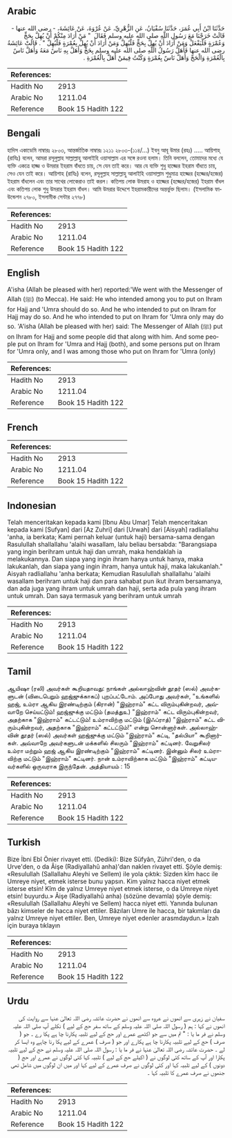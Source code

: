 ## Arabic


<div dir="rtl" lang="ar" style={{fontSize:'larger',backgroundColor:'#f8f9fa',padding:20}}>
حَدَّثَنَا ابْنُ أَبِي عُمَرَ، حَدَّثَنَا سُفْيَانُ، عَنِ الزُّهْرِيِّ، عَنْ عُرْوَةَ، عَنْ عَائِشَةَ، - رضى الله عنها - قَالَتْ خَرَجْنَا مَعَ رَسُولِ اللَّهِ صلى الله عليه وسلم فَقَالَ ‏ "‏ مَنْ أَرَادَ مِنْكُمْ أَنْ يُهِلَّ بِحَجٍّ وَعُمْرَةٍ فَلْيَفْعَلْ وَمَنْ أَرَادَ أَنْ يُهِلَّ بِحَجٍّ فَلْيُهِلَّ وَمَنْ أَرَادَ أَنْ يُهِلَّ بِعُمْرَةٍ فَلْيُهِلَّ ‏"‏ ‏.‏ قَالَتْ عَائِشَةُ رضى الله عنها فَأَهَلَّ رَسُولُ اللَّهِ صلى الله عليه وسلم بِحَجٍّ وَأَهَلَّ بِهِ نَاسٌ مَعَهُ وَأَهَلَّ نَاسٌ بِالْعُمْرَةِ وَالْحَجِّ وَأَهَلَّ نَاسٌ بِعُمْرَةٍ وَكُنْتُ فِيمَنْ أَهَلَّ بِالْعُمْرَةِ ‏.‏
</div>
<div style={{backgroundColor:'#f8f9fa',padding:20, marginBottom: 10}}><table> <thead> <tr> <th>References:</th> <th></th> </tr> </thead> <tbody><tr><td>Hadith No</td><td>2913</td></tr><tr><td>Arabic No</td><td>1211.04</td></tr><tr><td>Reference</td><td>Book 15 Hadith 122</td></tr></tbody></table></div>

## Bengali


<div dir="ltr" lang="bn" style={{fontSize:'larger',backgroundColor:'#f8f9fa',padding:20}}>
হাদিস একাডেমি নাম্বারঃ ২৮০৩, আন্তর্জাতিক নাম্বারঃ ১২১১ ২৮০৩-(১১৪/...) ইবনু আবূ উমার (রহঃ) ..... আয়িশাহ্ (রাযিঃ) বলেন, আমরা রসূলুল্লাহ সাল্লাল্লাহু আলাইহি ওয়াসাল্লাম এর সঙ্গে রওনা হলাম। তিনি বললেন, তোমাদের মধ্যে যে ব্যক্তি একত্রে হাজ্জ ও উমরার ইহরাম বাঁধতে চায়, সে যেন তাই করে। আর যে ব্যক্তি শুধু হাজ্জের ইহরাম বাঁধতে চায়, সেও যেন তাই করে। আয়িশাহ (রাযিঃ) বলেন, রসূলুল্লাহ সাল্লাল্লাহু আলাইহি ওয়াসাল্লাম শুধুমাত্র হাজ্জের (হজ্জের/হজের) ইহরাম বাঁধলেন এবং তার সাথের লোকেরাও তাই করল। কতিপয় লোক উমরাহ ও হাজ্জের (হজ্জের/হজের) ইহরাম বাঁধল এবং কতিপয় লোক শুধু উমরার ইহরাম বাঁধল। আমি উমরার উদ্দেশে ইহরামকারীদের অন্তর্ভুক্ত ছিলাম। (ইসলামিক ফাউন্ডেশন ২৭৮০, ইসলামীক সেন্টার ২৭৭৮)
</div>
<div style={{backgroundColor:'#f8f9fa',padding:20, marginBottom: 10}}><table> <thead> <tr> <th>References:</th> <th></th> </tr> </thead> <tbody><tr><td>Hadith No</td><td>2913</td></tr><tr><td>Arabic No</td><td>1211.04</td></tr><tr><td>Reference</td><td>Book 15 Hadith 122</td></tr></tbody></table></div>

## English


<div dir="ltr" lang="en" style={{fontSize:'larger',backgroundColor:'#f8f9fa',padding:20}}>
A'isha (Allah be pleased with her) reported:'We went with the Messenger of Allah (ﷺ) (to Mecca). He said: He who intended among you to put on Ihram for Hajj and 'Umra should do so. And he who intended to put on Ihram for Hajj may do so. And he who intended to put on Ihram for 'Umra only may do so. 'A'isha (Allah be pleased with her) said: The Messenger of Allah (ﷺ) put on Ihram for Hajj and some people did that along with him. And some people put on Ihram for 'Umra and Hajj (both), and some persons put on Ihram for 'Umra only, and I was among those who put on Ihram for 'Umra (only)
</div>
<div style={{backgroundColor:'#f8f9fa',padding:20, marginBottom: 10}}><table> <thead> <tr> <th>References:</th> <th></th> </tr> </thead> <tbody><tr><td>Hadith No</td><td>2913</td></tr><tr><td>Arabic No</td><td>1211.04</td></tr><tr><td>Reference</td><td>Book 15 Hadith 122</td></tr></tbody></table></div>

## French


<div dir="ltr" lang="fr" style={{fontSize:'larger',backgroundColor:'#f8f9fa',padding:20}}>

</div>
<div style={{backgroundColor:'#f8f9fa',padding:20, marginBottom: 10}}><table> <thead> <tr> <th>References:</th> <th></th> </tr> </thead> <tbody><tr><td>Hadith No</td><td>2913</td></tr><tr><td>Arabic No</td><td>1211.04</td></tr><tr><td>Reference</td><td>Book 15 Hadith 122</td></tr></tbody></table></div>

## Indonesian


<div dir="ltr" lang="id" style={{fontSize:'larger',backgroundColor:'#f8f9fa',padding:20}}>
Telah menceritakan kepada kami [Ibnu Abu Umar] Telah menceritakan kepada kami [Sufyan] dari [Az Zuhri] dari [Urwah] dari [Aisyah] radliallahu 'anha, ia berkata; Kami pernah keluar (untuk haji) bersama-sama dengan Rasulullah shallallahu 'alaihi wasallam, lalu beliau bersabda: "Barangsiapa yang ingin berihram untuk haji dan umrah, maka hendaklah ia melakukannya. Dan siapa yang ingin ihram hanya untuk hanya, maka lakukanlah, dan siapa yang ingin ihram, hanya untuk haji, maka lakukanlah." Aisyah radliallahu 'anha berkata; Kemudian Rasulullah shallallahu 'alaihi wasallam berihram untuk haji dan para sahabat pun ikut ihram bersamanya, dan ada juga yang ihram untuk umrah dan haji, serta ada pula yang ihram untuk umrah. Dan saya termasuk yang berihram untuk umrah
</div>
<div style={{backgroundColor:'#f8f9fa',padding:20, marginBottom: 10}}><table> <thead> <tr> <th>References:</th> <th></th> </tr> </thead> <tbody><tr><td>Hadith No</td><td>2913</td></tr><tr><td>Arabic No</td><td>1211.04</td></tr><tr><td>Reference</td><td>Book 15 Hadith 122</td></tr></tbody></table></div>

## Tamil


<div dir="ltr" lang="ta" style={{fontSize:'larger',backgroundColor:'#f8f9fa',padding:20}}>
ஆயிஷா (ரலி) அவர்கள் கூறியதாவது: நாங்கள் அல்லாஹ்வின் தூதர் (ஸல்) அவர்களுடன் (விடைபெறும் ஹஜ்ஜுக்காகப்) புறப்பட்டோம். அப்போது அவர்கள், "உங்களில் ஹஜ், உம்ரா ஆகிய இரண்டிற்கும் (கிரான்) "இஹ்ராம்" கட்ட விரும்புகின்றவர், அவ்வாறே செய்யட்டும்! ஹஜ்ஜுக்கு மட்டும் (தமத்துஉ) "இஹ்ராம்" கட்ட விரும்புகின்றவர், அதற்காக "இஹ்ராம்" கட்டட்டும்! உம்ராவிற்கு மட்டும் (இஃப்ராத்) "இஹ்ராம்" கட்ட விரும்புகின்றவர், அதற்காக "இஹ்ராம்" கட்டட்டும்!" என்று சொன்னார்கள். அல்லாஹ்வின் தூதர் (ஸல்) அவர்கள் ஹஜ்ஜுக்கு மட்டும் "இஹ்ராம்" கட்டி, "தல்பியா" கூறினார்கள். அவ்வாறே அவர்களுடன் மக்களில் சிலரும் "இஹ்ராம்" கட்டினர். வேறுசிலர் உம்ரா மற்றும் ஹஜ் ஆகிய இரண்டிற்கும் "இஹ்ராம்" கட்டினர். இன்னும் சிலர் உம்ராவிற்கு மட்டும் "இஹ்ராம்" கட்டினர். நான் உம்ராவிற்காக மட்டும் "இஹ்ராம்" கட்டியவர்களில் ஒருவராக இருந்தேன். அத்தியாயம் : 15
</div>
<div style={{backgroundColor:'#f8f9fa',padding:20, marginBottom: 10}}><table> <thead> <tr> <th>References:</th> <th></th> </tr> </thead> <tbody><tr><td>Hadith No</td><td>2913</td></tr><tr><td>Arabic No</td><td>1211.04</td></tr><tr><td>Reference</td><td>Book 15 Hadith 122</td></tr></tbody></table></div>

## Turkish


<div dir="ltr" lang="tr" style={{fontSize:'larger',backgroundColor:'#f8f9fa',padding:20}}>
Bize İbni Ebî Önier rivayet etti. (Dediki): Bize Süfyân, Zühri'den, o da Urve'den, o da Âişe (Radiyallahû anha)'dan naklen rivayet etti. Şöyle demiş: «Resulullah (Sallallahu Aleyhi ve Sellem) ile yola çıktık: Sizden kîm hacc ile Umreye niyet, etmek isterse bunu yapsın. Kim yalnız hacca niyet etmek isterse etsin! Kîm de yalnız Umreye niyet etmek isterse, o da Umreye niyet etsin! buyurdu.» Âişe (Radiyallahû anha) (sözüne devamla) şöyle demiş: «Resulullah (Sallallahu Aleyhi ve Sellem) hacca niyet etti. Yanında bulunan bâzı kimseler de hacca niyet ettiler. Bâzıları Umre ile hacca, bir takımları da yalnız Umreye niyet ettiler. Ben, Umreye niyet edenler arasmdaydun.» İzah için buraya tıklayın
</div>
<div style={{backgroundColor:'#f8f9fa',padding:20, marginBottom: 10}}><table> <thead> <tr> <th>References:</th> <th></th> </tr> </thead> <tbody><tr><td>Hadith No</td><td>2913</td></tr><tr><td>Arabic No</td><td>1211.04</td></tr><tr><td>Reference</td><td>Book 15 Hadith 122</td></tr></tbody></table></div>

## Urdu


<div dir="rtl" lang="ur" style={{fontSize:'larger',backgroundColor:'#f8f9fa',padding:20}}>
سفیان نے زہری سے انھوں نے عروہ سے انھوں نے حضرت عائشہ رضی اللہ تعالیٰ عنہا سے روایت کی انھوں نے کہا : ہم ( رسول اللہ صلی اللہ علیہ وسلم کے ساتھ سفر حج کے لیے ) نکلے آپ صلی اللہ علیہ وسلم نے فر ما یا : " تم میں سے جو اکٹھے عمرے اور حج کے لیے تلبیہ پکارنا چا ہے پکا رے ۔ جو ( صرف ) حج کے لیے تلبیہ پکارنا چا ہے پکارے اور جو ( صرف ) عمرے کے لیے پکا رنا چاہے وہ ایسا کر لے ۔ حضرت عائشہ رضی اللہ تعالیٰ عنہا نے فر ما یا : رسول اللہ صلی اللہ علیہ وسلم نے حج کے لیے تلبیہ پکارا اور آپ کے ساتھ کئی لوگوں نے ( اکیلے حج کے لیے ) تلبیہ کہا کئی لوگوں نے عمرے اور حج ( دونوں ) کے لیے تلبیہ کہا اور کئی لوگوں نے صرف عمرے کے لیے کہا اور میں ان لوگوں میں شامل تھی جنھوں نے صرف عمرے کا تلبیہ کہا ۔
</div>
<div style={{backgroundColor:'#f8f9fa',padding:20, marginBottom: 10}}><table> <thead> <tr> <th>References:</th> <th></th> </tr> </thead> <tbody><tr><td>Hadith No</td><td>2913</td></tr><tr><td>Arabic No</td><td>1211.04</td></tr><tr><td>Reference</td><td>Book 15 Hadith 122</td></tr></tbody></table></div>